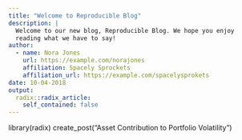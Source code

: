 ```yaml
---
title: "Welcome to Reproducible Blog"
description: |
  Welcome to our new blog, Reproducible Blog. We hope you enjoy 
  reading what we have to say!
author:
  - name: Nora Jones 
    url: https://example.com/norajones
    affiliation: Spacely Sprockets
    affiliation_url: https://example.com/spacelysprokets
date: 10-04-2018
output:
  radix::radix_article:
    self_contained: false
---
```



library(radix)
create_post("Asset Contribution to Portfolio Volatility")



